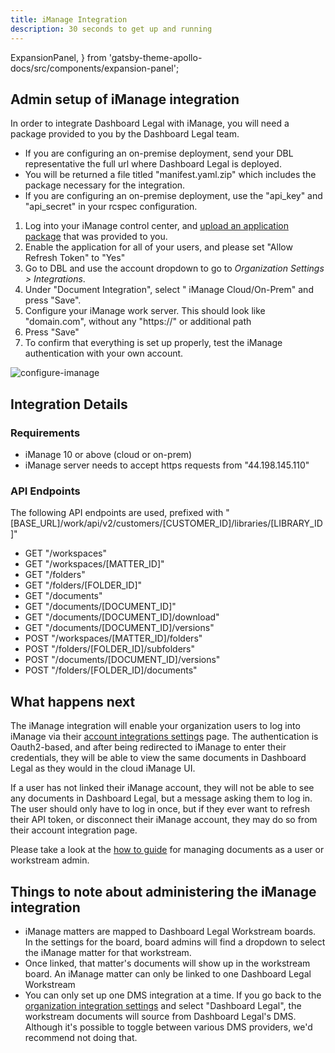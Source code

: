 ```yaml
---
title: iManage Integration
description: 30 seconds to get up and running
---
```


  ExpansionPanel,
} from 'gatsby-theme-apollo-docs/src/components/expansion-panel';

## Admin setup of iManage integration


<ExpansionPanel title="Prerequisite: iManage Application Package">
In order to integrate Dashboard Legal with iManage, you will need a package provided to you by the Dashboard Legal team.

- If you are configuring an on-premise deployment, send your DBL representative the full url where Dashboard Legal is deployed.
- You will be returned a file titled "manifest.yaml.zip" which includes the package necessary for the integration.
- If you are configuring an on-premise deployment, use the "api_key" and "api_secret" in your rcspec configuration.
</ExpansionPanel>

1. Log into your iManage control center, and [upload an application package](https://docs.imanage.com/cc-help/10.3.3/en/Adding_an_application_package.html#src-103563194_id-.AddingAppsv10.3.3-Uploadingpackage) that was provided to you.
2. Enable the application for all of your users, and please set "Allow Refresh Token" to "Yes"
3. Go to DBL and use the account dropdown to go to *Organization Settings > Integrations*.
4. Under "Document Integration", select " iManage Cloud/On-Prem" and press "Save". 
5. Configure your iManage work server. This should look like "domain.com", without any "https://" or additional path
6. Press "Save" 
7. To confirm that everything is set up properly, test the iManage authentication with your own account.

![configure-imanage](./img/configure-imanage.png)

## Integration Details
### Requirements
- iManage 10 or above (cloud or on-prem)
- iManage server needs to accept https requests from "44.198.145.110"

### API Endpoints
The following API endpoints are used, prefixed with "[BASE_URL]/work/api/v2/customers/[CUSTOMER_ID]/libraries/[LIBRARY_ID]"
- GET "/workspaces"
- GET "/workspaces/[MATTER_ID]"
- GET "/folders"
- GET "/folders/[FOLDER_ID]"
- GET "/documents"
- GET "/documents/[DOCUMENT_ID]"
- GET "/documents/[DOCUMENT_ID]/download"
- GET "/documents/[DOCUMENT_ID]/versions"
- POST "/workspaces/[MATTER_ID]/folders"
- POST "/folders/[FOLDER_ID]/subfolders"
- POST "/documents/[DOCUMENT_ID]/versions"
- POST "/folders/[FOLDER_ID]/documents"

## What happens next

The iManage integration will enable your organization users to log into iManage via their [account integrations settings](https://app.dashboardlegal.com/x/account/integrations/) page. The authentication is Oauth2-based, and after being redirected to iManage to enter their credentials, they will be able to view the same documents in Dashboard Legal as they would in the cloud iManage UI.

If a user has not linked their iManage account, they will not be able to see any documents in Dashboard Legal, but a message asking them to log in. The user should only have to log in once, but if they ever want to refresh their API token, or disconnect their iManage account, they may do so from their account integration page.

Please take a look at the [how to guide](./how-to/) for managing documents as a user or workstream admin.

## Things to note about administering the iManage integration
- iManage matters are mapped to Dashboard Legal Workstream boards. In the settings for the board, board admins will find a dropdown to select the iManage matter for that workstream.
- Once linked, that matter's documents will show up in the workstream board. An iManage matter can only be linked to one Dashboard Legal Workstream
- You can only set up one DMS integration at a time. If you go back to the [organization integration settings](https://app.dashboardlegal.com/x/settings/integrations/) and select "Dashboard Legal", the workstream documents will source from Dashboard Legal's DMS. Although it's possible to toggle between various DMS providers, we'd recommend not doing that.


